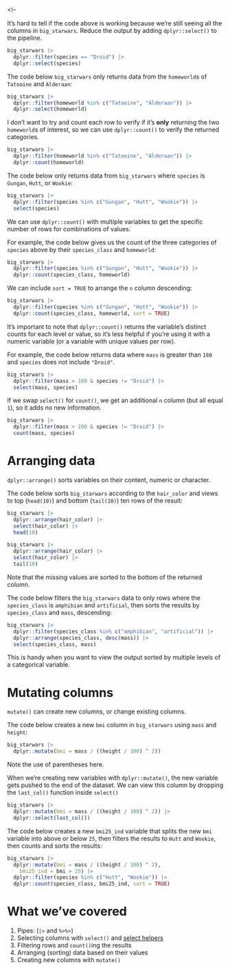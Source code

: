 
<!--


It's hard to tell if the code above is working because we're still seeing all the columns in `big_starwars`. Reduce the output by adding `dplyr::select()` to the pipeline. 

```r
big_starwars |> 
  dplyr::filter(species == "Droid") |> 
  dplyr::select(species)
```


The code below `big_starwars` only returns data from the `homeworld`s of `Tatooine` and `Alderaan`:

```r
big_starwars |> 
  dplyr::filter(homeworld %in% c("Tatooine", "Alderaan")) |>
  dplyr::select(homeworld)
```

I don't want to try and count each row to verify if it's **only** returning the two `homeworld`s of interest, so we can use `dplyr::count()` to verify the returned categories.

```r
big_starwars |>
  dplyr::filter(homeworld %in% c("Tatooine", "Alderaan")) |>
  dplyr::count(homeworld)
```

The code below only returns data from `big_starwars` where `species` is `Gungan`, `Hutt`, or `Wookie`:

```r
big_starwars |>
  dplyr::filter(species %in% c("Gungan", "Hutt", "Wookie")) |>
  select(species)
```

We can use `dplyr::count()` with multiple variables to get the specific number of rows for combinations of values. 

For example, the code below gives us the count of the three categories of `species` above by their `species_class` and `homeworld`:

```r
big_starwars |>
  dplyr::filter(species %in% c("Gungan", "Hutt", "Wookie")) |>
  dplyr::count(species_class, homeworld)
```

We can include `sort = TRUE` to arrange the `n` column descending: 

```r
big_starwars |>
  dplyr::filter(species %in% c("Gungan", "Hutt", "Wookie")) |>
  dplyr::count(species_class, homeworld, sort = TRUE)
```

It's important to note that `dplyr::count()` returns the variable's distinct counts for each level or value, so it's less helpful if you're using it with a numeric variable (or a variable with unique values per row). 

For example, the code below returns data where `mass` is greater than `180` and `species` does not include `"Droid"`.   

```r
big_starwars |> 
  dplyr::filter(mass > 100 & species != "Droid") |> 
  select(mass, species)
```


If we swap `select()` for `count()`, we get an additional `n` column (but all equal `1`), so it adds no new information. 

```r
big_starwars |> 
  dplyr::filter(mass > 100 & species != "Droid") |> 
  count(mass, species)
```


# Arranging data 

`dplyr::arrange()` sorts variables on their content, numeric or character. 

The code below sorts `big_starwars` according to the `hair_color` and views to top (`head(10)`) and bottom (`tail(10)`) ten rows of the result:

```r
big_starwars |> 
  dplyr::arrange(hair_color) |> 
  select(hair_color) |> 
  head(10)
```

```r
big_starwars |> 
  dplyr::arrange(hair_color) |> 
  select(hair_color) |> 
  tail(10)
```

Note that the missing values are sorted to the bottom of the returned column.

The code below filters the `big_starwars` data to only rows where the `species_class` is `amphibian` and `artificial`, then sorts the results by `species_class` and `mass`, descending:

```r
big_starwars |> 
  dplyr::filter(species_class %in% c("amphibian", "artificial")) |>
  dplyr::arrange(species_class, desc(mass)) |> 
  select(species_class, mass)
```

This is handy when you want to view the output sorted by multiple levels of a categorical variable. 

# Mutating columns 

`mutate()` can create new columns, or change existing columns.  

The code below creates a new `bmi` column in `big_starwars` using `mass` and `height`:

```r
big_starwars |>
  dplyr::mutate(bmi = mass / ((height / 100) ^ 2))
```

Note the use of parentheses here. 

When we're creating new variables with `dplyr::mutate()`, the new variable gets pushed to the end of the dataset. We can view this column by dropping the `last_col()` function inside `select()`

```r
big_starwars |> 
  dplyr::mutate(bmi = mass / ((height / 100) ^ 2)) |>
  dplyr::select(last_col())
```



The code below creates a new `bmi25_ind` variable that splits the new `bmi` variable into above or below `25`, then filters the results to `Hutt` and `Wookie`, then counts and sorts the results: 

```r
big_starwars |>
  dplyr::mutate(bmi = mass / ((height / 100) ^ 2),
    bmi25_ind = bmi > 25) |>
  dplyr::filter(species %in% c("Hutt", "Wookie")) |>
  dplyr::count(species_class, bmi25_ind, sort = TRUE)
```

# What we've covered 

1. Pipes:  (`|>`  and `%>%>`)     
2. Selecting columns with `select()` and [select helpers](https://tidyselect.r-lib.org/index.html)  
3. Filtering rows and `count()`ing the results   
4. Arranging (sorting) data based on their values   
5. Creating new columns with `mutate()`   